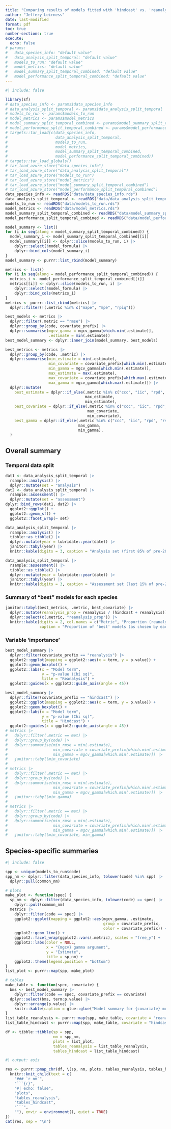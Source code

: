 ```yaml
---
title: "Comparing results of models fitted with 'hindcast' vs. 'reanalysis' variables"
author: "Jeffery Leirness"
date: last-modified
format: pdf
toc: true
number-sections: true
execute:
  echo: false
# params:
#   data_species_info: "default value"
#   data_analysis_split_temporal: "default value"
#   models_to_run: "default value"
#   model_metrics: "default value"
#   model_summary_split_temporal_combined: "default value"
#   model_performance_split_temporal_combined: "default value"
---
```


```r
#| include: false

library(sf)
# data_species_info <- params$data_species_info
# data_analysis_split_temporal <- params$data_analysis_split_temporal
# models_to_run <- params$models_to_run
# model_metrics <- params$model_metrics
# model_summary_split_temporal_combined <- params$model_summary_split_temporal_combined
# model_performance_split_temporal_combined <- params$model_performance_split_temporal_combined
# targets::tar_load(c(data_species_info,
#                     data_analysis_split_temporal,
#                     models_to_run,
#                     model_metrics,
#                     model_summary_split_temporal_combined,
#                     model_performance_split_temporal_combined))
# targets::tar_load_globals()
# tar_load_azure_store("data_species_info")
# tar_load_azure_store("data_analysis_split_temporal")
# tar_load_azure_store("models_to_run")
# tar_load_azure_store("model_metrics")
# tar_load_azure_store("model_summary_split_temporal_combined")
# tar_load_azure_store("model_performance_split_temporal_combined")
data_species_info <- readRDS("data/data_species_info.rds")
data_analysis_split_temporal <- readRDS("data/data_analysis_split_temporal.rds")
models_to_run <- readRDS("data/models_to_run.rds")
model_metrics <- readRDS("data/model_metrics.rds")
model_summary_split_temporal_combined <- readRDS("data/model_summary_split_temporal_combined.rds")
model_performance_split_temporal_combined <- readRDS("data/model_performance_split_temporal_combined.rds")

model_summary <- list()
for (i in seq(along = model_summary_split_temporal_combined)) {
  model_summary_i <- model_summary_split_temporal_combined[[i]]
  model_summary[[i]] <- dplyr::slice(models_to_run, i) |>
    dplyr::select(!model_formula) |>
    dplyr::bind_cols(model_summary_i)
}
model_summary <- purrr::list_rbind(model_summary)

metrics <- list()
for (i in seq(along = model_performance_split_temporal_combined)) {
  metrics_i <- model_performance_split_temporal_combined[[i]]
  metrics[[i]] <- dplyr::slice(models_to_run, i) |>
    dplyr::select(!model_formula) |>
    dplyr::bind_cols(metrics_i)
}
metrics <- purrr::list_rbind(metrics) |> 
  dplyr::filter(!(.metric %in% c("mape", "mpe", "rpiq")))

best_models <- metrics |>
  dplyr::filter(.metric == "rmse") |> 
  dplyr::group_by(code, covariate_prefix) |>
  dplyr::summarise(mgcv_gamma = mgcv_gamma[which.min(.estimate)],
                   .estimate = min(.estimate))
best_model_summary <- dplyr::inner_join(model_summary, best_models)

best_metrics <- metrics |>
  dplyr::group_by(code, .metric) |>
  dplyr::summarise(min_estimate = min(.estimate),
                   min_covariate = covariate_prefix[which.min(.estimate)],
                   min_gamma = mgcv_gamma[which.min(.estimate)],
                   max_estimate = max(.estimate),
                   max_covariate = covariate_prefix[which.max(.estimate)],
                   max_gamma = mgcv_gamma[which.max(.estimate)]) |> 
  dplyr::mutate(
    best_estimate = dplyr::if_else(.metric %in% c("ccc", "iic", "rpd", "rsq", "rsq_trad"),
                                   max_estimate,
                                   min_estimate),
    best_covariate = dplyr::if_else(.metric %in% c("ccc", "iic", "rpd", "rsq", "rsq_trad"),
                                    max_covariate,
                                    min_covariate),
    best_gamma = dplyr::if_else(.metric %in% c("ccc", "iic", "rpd", "rsq", "rsq_trad"),
                                max_gamma,
                                min_gamma),
  )
```

## Overall summary

### Temporal data split

```r
dat1 <- data_analysis_split_temporal |>
  rsample::analysis() |>
  dplyr::mutate(set = "analysis")
dat2 <- data_analysis_split_temporal |>
  rsample::assessment() |>
  dplyr::mutate(set = "assessment")
dplyr::bind_rows(dat1, dat2) |>
  ggplot2::ggplot() +
  ggplot2::geom_sf() +
  ggplot2::facet_wrap(~ set)

data_analysis_split_temporal |>
  rsample::analysis() |>
  tibble::as_tibble() |>
  dplyr::mutate(year = lubridate::year(date)) |>
  janitor::tabyl(year) |>
  knitr::kable(digits = 3, caption = "Analysis set (first 85% of pre-2011 data)")

data_analysis_split_temporal |>
  rsample::assessment() |>
  tibble::as_tibble() |>
  dplyr::mutate(year = lubridate::year(date)) |>
  janitor::tabyl(year) |>
  knitr::kable(digits = 3, caption = "Assessment set (last 15% of pre-2011 data)")
```

### Summary of "best" models for each species

```r
janitor::tabyl(best_metrics, .metric, best_covariate) |>
  dplyr::mutate(reanalysis_prop = reanalysis / (hindcast + reanalysis)) |>
  dplyr::select(c(.metric, "reanalysis_prop")) |>
  knitr::kable(digits = 2, col.names = c("Metric", "Proportion (reanalysis)"),
               caption = "Proportion of 'best' models (as chosen by each metric) that utilized the reanalysis covariates")
```

### Variable 'importance'

```r
best_model_summary |>
  dplyr::filter(covariate_prefix == "reanalysis") |>
  ggplot2::ggplot(mapping = ggplot2::aes(x = term, y = p.value)) +
  ggplot2::geom_boxplot() +
  ggplot2::labs(x = "Model term",
                y = "p-value (Chi sq)",
                title = "Reanalysis") +
  ggplot2::guides(x = ggplot2::guide_axis(angle = 45))

best_model_summary |>
  dplyr::filter(covariate_prefix == "hindcast") |>
  ggplot2::ggplot(mapping = ggplot2::aes(x = term, y = p.value)) +
  ggplot2::geom_boxplot() +
  ggplot2::labs(x = "Model term",
                y = "p-value (Chi sq)",
                title = "Hindcast") +
  ggplot2::guides(x = ggplot2::guide_axis(angle = 45))
# metrics |>
#   dplyr::filter(.metric == met) |>
#   dplyr::group_by(code) |>
#   dplyr::summarise(min_rmse = min(.estimate),
#                    min_covariate = covariate_prefix[which.min(.estimate)],
#                    min_gamma = mgcv_gamma[which.min(.estimate)]) |>
#   janitor::tabyl(min_covariate)
# 
# metrics |>
#   dplyr::filter(.metric == met) |>
#   dplyr::group_by(code) |>
#   dplyr::summarise(min_rmse = min(.estimate),
#                    min_covariate = covariate_prefix[which.min(.estimate)],
#                    min_gamma = mgcv_gamma[which.min(.estimate)]) |>
#   janitor::tabyl(min_gamma)
# 
# metrics |>
#   dplyr::filter(.metric == met) |>
#   dplyr::group_by(code) |>
#   dplyr::summarise(min_rmse = min(.estimate),
#                    min_covariate = covariate_prefix[which.min(.estimate)],
#                    min_gamma = mgcv_gamma[which.min(.estimate)]) |>
#   janitor::tabyl(min_covariate, min_gamma)
```

## Species-specific summaries

```r
#| include: false

spp <- unique(models_to_run$code)
spp_nm <- dplyr::filter(data_species_info, tolower(code) %in% spp) |> 
  dplyr::pull(common_nm)

# plots
make_plot <- function(spec) {
  sp_nm <- dplyr::filter(data_species_info, tolower(code) == spec) |>
    dplyr::pull(common_nm)
  metrics |>
    dplyr::filter(code == spec) |> 
    ggplot2::ggplot(mapping = ggplot2::aes(mgcv_gamma, .estimate,
                                           group = covariate_prefix,
                                           color = covariate_prefix)) +
    ggplot2::geom_line() +
    ggplot2::facet_wrap(ggplot2::vars(.metric), scales = "free_y") +
    ggplot2::labs(color = NULL,
                  x = "{mgcv} gamma argument",
                  y = "Estimate",
                  title = sp_nm) +
    ggplot2::theme(legend.position = "bottom")
}
list_plot <- purrr::map(spp, make_plot)

# tables
make_table <- function(spec, covariate) {
  bms <- best_model_summary |>
    dplyr::filter(code == spec, covariate_prefix == covariate)
  dplyr::select(bms, term:p.value) |>
    dplyr::arrange(p.value) |>
    knitr::kable(caption = glue::glue("Model summary for {covariate} model with lowest RMSE (gamma = {unique(bms$mgcv_gamma)})"))
}
list_table_reanalysis <- purrr::map(spp, make_table, covariate = "reanalysis")
list_table_hindcast <- purrr::map(spp, make_table, covariate = "hindcast")

df <- tibble::tibble(sp = spp,
                     nm = spp_nm,
                     plots = list_plot,
                     tables_reanalysis = list_table_reanalysis,
                     tables_hindcast = list_table_hindcast)
```

```r
#| output: asis

res <- purrr::pmap_chr(df, \(sp, nm, plots, tables_reanalysis, tables_hindcast) {
  knitr::knit_child(text = c(
    "### `r nm`",
    "```{r}",
    "#| echo: false",
    "plots",
    "tables_reanalysis",
    "tables_hindcast",
    "```",
    ""), envir = environment(), quiet = TRUE)
})
cat(res, sep = "\n")
```

